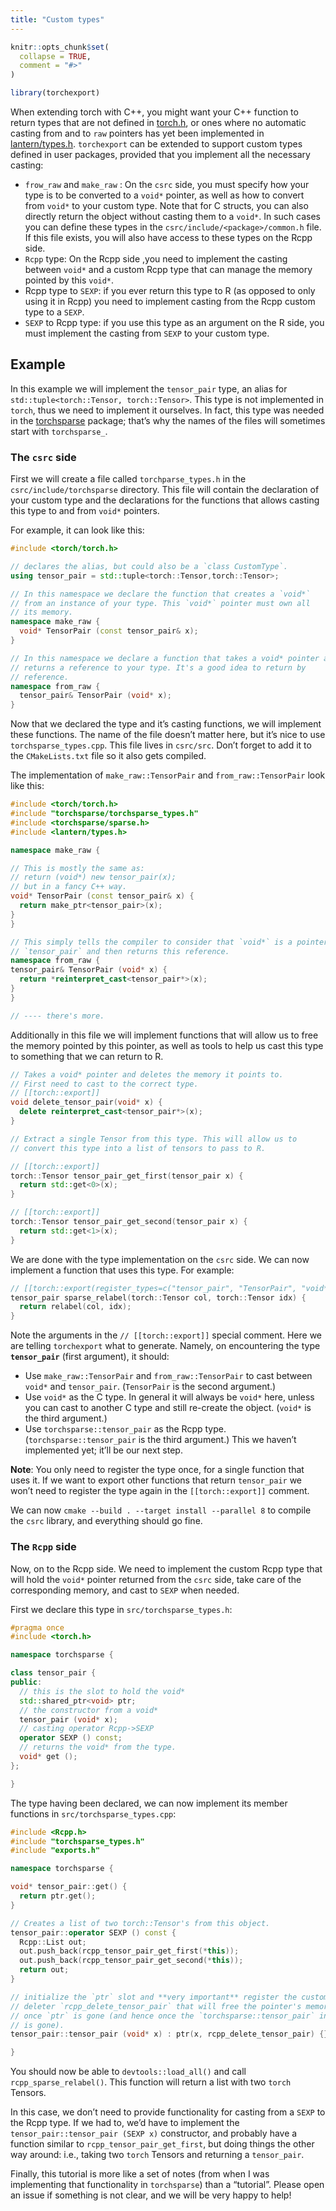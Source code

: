 ```yaml
---
title: "Custom types"
---
```


```r
knitr::opts_chunk$set(
  collapse = TRUE,
  comment = "#>"
)
```

```r
library(torchexport)
```

When extending torch with C++, you might want your C++ function to return types that are not defined in [torch.h](https://github.com/mlverse/torch/blob/93b250ae48911f572d5477e8f52b19c40a5da86c/inst/include/torch_types.h#L659-L763), or ones where no automatic casting from and to `raw` pointers has yet been implemented in [lantern/types.h](https://github.com/mlverse/torch/blob/93b250ae48911f572d5477e8f52b19c40a5da86c/lantern/include/lantern/types.h#L50-L113). `torchexport` can be extended to support custom types defined in user packages, provided that you implement all the necessary casting:

-   `frow_raw` and `make_raw` : On the `csrc` side, you must specify how your type is to be converted to a `void*` pointer, as well as how to convert from `void*` to your custom type.
    Note that for C structs, you can also directly return the object without casting them to a `void*`. In such cases you can define these types in the `csrc/include/<package>/common.h` file.
    If this file exists, you will also have access to these types on the Rcpp side.
-   `Rcpp` type: On the Rcpp side ,you need to implement the casting between `void*` and a custom Rcpp type that can manage the memory pointed by this `void*`.
-   Rcpp type to `SEXP`: if you ever return this type to R (as opposed to only using it in Rcpp) you need to implement casting from the Rcpp custom type to a `SEXP`.
-   `SEXP` to Rcpp type: if you use this type as an argument on the R side, you must implement the casting from `SEXP` to your custom type.

## Example

In this example we will implement the `tensor_pair` type, an alias for `std::tuple<torch::Tensor, torch::Tensor>`. This type is not implemented in `torch`, thus we need to implement it ourselves. In fact, this type was needed in the [torchsparse](https://github.com/mlverse/torchsparse) package; that's why the names of the files will sometimes start with `torchsparse_`.

### The `csrc` side

First we will create a file called `torchparse_types.h` in the `csrc/include/torchsparse` directory. This file will contain the declaration of your custom type and the declarations for the functions that allows casting this type to and from `void*` pointers.

For example, it can look like this:

``` cpp
#include <torch/torch.h>

// declares the alias, but could also be a `class CustomType`.
using tensor_pair = std::tuple<torch::Tensor,torch::Tensor>;

// In this namespace we declare the function that creates a `void*`
// from an instance of your type. This `void*` pointer must own all
// its memory.
namespace make_raw {
  void* TensorPair (const tensor_pair& x);
}

// In this namespace we declare a function that takes a void* pointer and
// returns a reference to your type. It's a good idea to return by 
// reference.
namespace from_raw {
  tensor_pair& TensorPair (void* x);
}
```

Now that we declared the type and it's casting functions, we will implement these functions. The name of the file doesn't matter here, but it's nice to use `torchsparse_types.cpp`. This file lives in `csrc/src`. Don't forget to add it to the `CMakeLists.txt` file so it also gets compiled.

The implementation of `make_raw::TensorPair` and `from_raw::TensorPair` look like this:

``` cpp
#include <torch/torch.h>
#include "torchsparse/torchsparse_types.h"
#include <torchsparse/sparse.h>
#include <lantern/types.h>

namespace make_raw {

// This is mostly the same as:
// return (void*) new tensor_pair(x); 
// but in a fancy C++ way.
void* TensorPair (const tensor_pair& x) {
  return make_ptr<tensor_pair>(x);
}
}

// This simply tells the compiler to consider that `void*` is a pointer to
// `tensor_pair` and then returns this reference.
namespace from_raw {
tensor_pair& TensorPair (void* x) {
  return *reinterpret_cast<tensor_pair*>(x);
}
}

// ---- there's more.
```

Additionally in this file we will implement functions that will allow us to free the memory pointed by this pointer, as well as tools to help us cast this type to something that we can return to R.

``` cpp
// Takes a void* pointer and deletes the memory it points to.
// First need to cast to the correct type.
// [[torch::export]]
void delete_tensor_pair(void* x) {
  delete reinterpret_cast<tensor_pair*>(x);
}

// Extract a single Tensor from this type. This will allow us to
// convert this type into a list of tensors to pass to R.

// [[torch::export]]
torch::Tensor tensor_pair_get_first(tensor_pair x) {
  return std::get<0>(x);
}

// [[torch::export]]
torch::Tensor tensor_pair_get_second(tensor_pair x) {
  return std::get<1>(x);
}
```

We are done with the type implementation on the `csrc` side. We can now implement a function that uses this type. For example:

``` cpp
// [[torch::export(register_types=c("tensor_pair", "TensorPair", "void*", "torchsparse::tensor_pair"))]]
tensor_pair sparse_relabel(torch::Tensor col, torch::Tensor idx) {
  return relabel(col, idx);
}
```

Note the arguments in the `// [[torch::export]]` special comment. Here we are telling `torchexport` what to generate. Namely, on encountering the type **`tensor_pair`** (first argument), it should:

-   Use `make_raw::TensorPair` and `from_raw::TensorPair` to cast between `void*` and `tensor_pair`. (`TensorPair` is the second argument.)
-   Use `void*` as the C type. In general it will always be `void*` here, unless you can cast to another C type and still re-create the object. (`void*` is the third argument.)
-   Use `torchsparse::tensor_pair` as the Rcpp type. (`torchsparse::tensor_pair` is the third argument.) This we haven't implemented yet; it'll be our next step.

**Note**: You only need to register the type once, for a single function that uses it. If we want to export other functions that return `tensor_pair` we won't need to register the type again in the `[[torch::export]]` comment.

We can now `cmake --build . --target install --parallel 8` to compile the `csrc` library, and everything should go fine.

### The `Rcpp` side

Now, on to the Rcpp side. We need to implement the custom Rcpp type that will hold the `void*` pointer returned from the `csrc` side, take care of the corresponding memory, and cast to `SEXP` when needed.

First we declare this type in `src/torchsparse_types.h`:

``` cpp
#pragma once
#include <torch.h>

namespace torchsparse {

class tensor_pair {
public:
  // this is the slot to hold the void*
  std::shared_ptr<void> ptr;
  // the constructor from a void*
  tensor_pair (void* x);
  // casting operator Rcpp->SEXP
  operator SEXP () const;
  // returns the void* from the type.
  void* get ();
};

}
```

The type having been declared, we can now implement its member functions in `src/torchsparse_types.cpp`:

``` cpp
#include <Rcpp.h>
#include "torchsparse_types.h"
#include "exports.h"

namespace torchsparse {

void* tensor_pair::get() {
  return ptr.get();
}

// Creates a list of two torch::Tensor's from this object.
tensor_pair::operator SEXP () const {
  Rcpp::List out;
  out.push_back(rcpp_tensor_pair_get_first(*this));
  out.push_back(rcpp_tensor_pair_get_second(*this));
  return out;
}

// initialize the `ptr` slot and **very important** register the custom
// deleter `rcpp_delete_tensor_pair` that will free the pointer's memory
// once `ptr` is gone (and hence once the `torchsparse::tensor_pair` instance
// is gone).
tensor_pair::tensor_pair (void* x) : ptr(x, rcpp_delete_tensor_pair) {};

}
```

You should now be able to `devtools::load_all()` and call `rcpp_sparse_relabel()`. This function will return a list with two `torch` Tensors.

In this case, we don't need to provide functionality for casting from a `SEXP` to the Rcpp type. If we had to, we'd have to implement the `tensor_pair::tensor_pair (SEXP x)` constructor, and probably have a function similar to `rcpp_tensor_pair_get_first`, but doing things the other way around: i.e., taking two `torch` Tensors and returning a `tensor_pair`.

Finally, this tutorial is more like a set of notes (from when I was implementing that functionality in `torchsparse`) than a "tutorial". Please open an issue if something is not clear, and we will be very happy to help!
